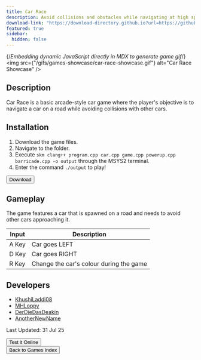 ```yaml
---
title: Car Race
description: Avoid collisions and obstacles while navigating at high speed!
download-link: "https://download-directory.github.io?url=https://github.com/thoth-tech/arcade-games/tree/main/games/car-race"
featured: true
sidebar:
  hidden: false
---
```


{/*Embedding dynamic JavaScript directly in MDX to generate game gif*/}
<img
  src={"/gifs/games-showcase/car-race-showcase.gif"}
  alt="Car Race Showcase"
/>
        
## Description

Car Race is a basic arcade-style car game where the player's objective is to navigate a car on a road while avoiding collisions with other cars.

## Installation

1. Download the game files.
1. Navigate to the folder.
1. Execute `skm clang++ program.cpp car.cpp game.cpp powerup.cpp barricade.cpp -o output` through the MSYS2 terminal.
1. Enter the command `./output` to play!

<div class="centered-button-container">
  <button
    class="custom-button"
    onclick="window.open('https://download-directory.github.io?url=https://github.com/thoth-tech/arcade-games/tree/main/games/car-race', '_blank')">
    Download
  </button>
</div>
        
## Gameplay
        
The game features a car that is spawned on a road and needs to avoid other cars approaching it.

| Input | Description                             |
| ----- | --------------------------------------- |
| A Key | Car goes LEFT                           |
| D Key | Car goes RIGHT                          |
| R Key | Change the car's colour during the game |
        
## Developers
        
- [KhushiLaddi08](https://github.com/KhushiLaddi08)
- [MHLoppy](https://github.com/MHLoppy)
- [DerDieDasDeakin](https://github.com/DerDieDasDeakin)
- [AnotherNewName](https://github.com/AnotherNewName)

Last Updated: 31 Jul 25

<div class="centered-button-container">
  <button class="custom-button" onclick="location.href='/games/try-it-online'">
    Test it Online
  </button>
</div>

<div class="centered-button-container">
  <button class="custom-button" onclick="location.href='/games'">
    Back to Games Index
  </button>
</div>